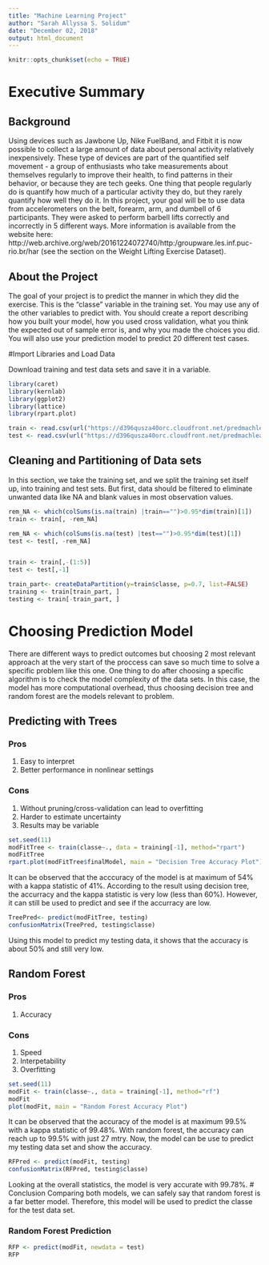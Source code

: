 ---
title: "Machine Learning Project"
author: "Sarah Allyssa S. Solidum"
date: "December 02, 2018"
output: html_document
---

```{r setup, include=FALSE}
knitr::opts_chunk$set(echo = TRUE)
```

# Executive Summary
## Background 

Using devices such as Jawbone Up, Nike FuelBand, and Fitbit it is now possible to collect a large amount of data about personal activity relatively inexpensively. These type of devices are part of the quantified self movement - a group of enthusiasts who take measurements about themselves regularly to improve their health, to find patterns in their behavior, or because they are tech geeks. One thing that people regularly do is quantify how much of a particular activity they do, but they rarely quantify how well they do it. In this project, your goal will be to use data from accelerometers on the belt, forearm, arm, and dumbell of 6 participants. They were asked to perform barbell lifts correctly and incorrectly in 5 different ways. More information is available from the website here: http://web.archive.org/web/20161224072740/http:/groupware.les.inf.puc-rio.br/har (see the section on the Weight Lifting Exercise Dataset).

## About the Project

The goal of your project is to predict the manner in which they did the exercise. This is the "classe" variable in the training set. You may use any of the other variables to predict with. You should create a report describing how you built your model, how you used cross validation, what you think the expected out of sample error is, and why you made the choices you did. You will also use your prediction model to predict 20 different test cases.

#Import Libraries and Load Data

Download training and test data sets and save it in a variable. 
```{r}
library(caret)
library(kernlab)
library(ggplot2)
library(lattice)
library(rpart.plot)

train <- read.csv(url("https://d396qusza40orc.cloudfront.net/predmachlearn/pml-training.csv"),header=TRUE)
test <- read.csv(url("https://d396qusza40orc.cloudfront.net/predmachlearn/pml-testing.csv"),header=TRUE)

```

## Cleaning and Partitioning of Data sets

In this section, we take the training set, and we split the training set itself up, into training and test sets. But first, data should be filtered to eliminate unwanted data like NA and blank values in most observation values. 
```{r pressure, echo=FALSE}

rem_NA <- which(colSums(is.na(train) |train=="")>0.95*dim(train)[1]) 
train <- train[, -rem_NA]

rem_NA <- which(colSums(is.na(test) |test=="")>0.95*dim(test)[1]) 
test <- test[, -rem_NA]


train <- train[,-(1:5)]
test <- test[,-1]

train_part<- createDataPartition(y=train$classe, p=0.7, list=FALSE)
training <- train[train_part, ]
testing <- train[-train_part, ]
```

# Choosing Prediction Model

There are different ways to predict outcomes but choosing 2 most relevant approach at the very start of the proccess can save so much time to solve a specific problem like this one. One thing to do after choosing a specific algorithm is to check the model complexity of the data sets. In this case, the model has more computational overhead, thus choosing decision tree and random forest are the models relevant to problem. 

## Predicting with Trees
### Pros
1. Easy to interpret
2. Better performance in nonlinear settings

### Cons
1. Without pruning/cross-validation can lead to overfitting 
2. Harder to estimate uncertainty 
3. Results may be variable

```{r}
set.seed(11)
modFitTree <- train(classe~., data = training[-1], method="rpart")
modFitTree
rpart.plot(modFitTree$finalModel, main = "Decision Tree Accuracy Plot")
```

It can be observed that the acccuracy of the model is at maximum of 54% with a kappa statistic of 41%. According to the result using decision tree, the accurracy and the kappa statistic is very low (less than 60%). However, it can still be used to predict and see if the accurracy are low.   

```{r}
TreePred<- predict(modFitTree, testing)
confusionMatrix(TreePred, testing$classe)
```

Using this model to predict my testing data, it shows that  the accuracy is about 50% and still very low. 

## Random Forest
### Pros
1. Accuracy

### Cons
1. Speed
2. Interpetability
3. Overfitting


```{r}
set.seed(11)
modFit <- train(classe~., data = training[-1], method="rf")
modFit
plot(modFit, main = "Random Forest Accuracy Plot")
```

It can be observed that the accuracy of the model is at maximum 99.5% with a kappa statistic of 99.48%. With random forest, the accuracy can reach up to 99.5% with just 27 mtry. Now, the model can be use to predict my testing data set and show the accuracy. 

```{r}
RFPred <- predict(modFit, testing)
confusionMatrix(RFPred, testing$classe)
```
Looking at the overall statistics, the model is very accurate with 99.78%. 
# Conclusion
Comparing both models, we can safely say that random forest is a far better model. Therefore, this model will be used to predict the classe for the test data set. 

### Random Forest Prediction
```{r}
RFP <- predict(modFit, newdata = test)
RFP
```

